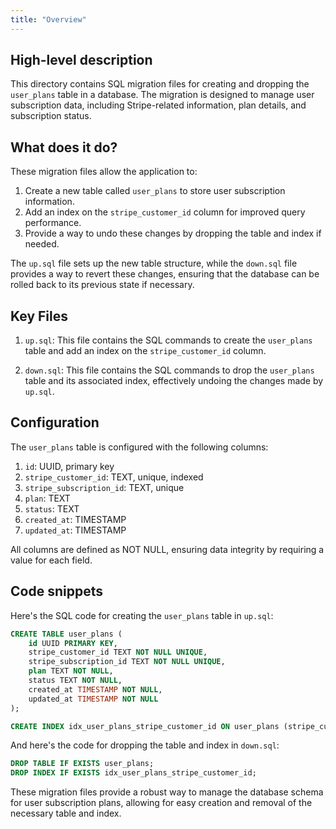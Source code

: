 ```yaml
---
title: "Overview"
---
```


## High-level description
This directory contains SQL migration files for creating and dropping the `user_plans` table in a database. The migration is designed to manage user subscription data, including Stripe-related information, plan details, and subscription status.

## What does it do?
These migration files allow the application to:
1. Create a new table called `user_plans` to store user subscription information.
2. Add an index on the `stripe_customer_id` column for improved query performance.
3. Provide a way to undo these changes by dropping the table and index if needed.

The `up.sql` file sets up the new table structure, while the `down.sql` file provides a way to revert these changes, ensuring that the database can be rolled back to its previous state if necessary.

## Key Files

1. `up.sql`: This file contains the SQL commands to create the `user_plans` table and add an index on the `stripe_customer_id` column.

2. `down.sql`: This file contains the SQL commands to drop the `user_plans` table and its associated index, effectively undoing the changes made by `up.sql`.

## Configuration
The `user_plans` table is configured with the following columns:

1. `id`: UUID, primary key
2. `stripe_customer_id`: TEXT, unique, indexed
3. `stripe_subscription_id`: TEXT, unique
4. `plan`: TEXT
5. `status`: TEXT
6. `created_at`: TIMESTAMP
7. `updated_at`: TIMESTAMP

All columns are defined as NOT NULL, ensuring data integrity by requiring a value for each field.

## Code snippets

Here's the SQL code for creating the `user_plans` table in `up.sql`:

```sql
CREATE TABLE user_plans (
    id UUID PRIMARY KEY,
    stripe_customer_id TEXT NOT NULL UNIQUE,
    stripe_subscription_id TEXT NOT NULL UNIQUE,
    plan TEXT NOT NULL,
    status TEXT NOT NULL,
    created_at TIMESTAMP NOT NULL,
    updated_at TIMESTAMP NOT NULL
);

CREATE INDEX idx_user_plans_stripe_customer_id ON user_plans (stripe_customer_id);
```

And here's the code for dropping the table and index in `down.sql`:

```sql
DROP TABLE IF EXISTS user_plans;
DROP INDEX IF EXISTS idx_user_plans_stripe_customer_id;
```

These migration files provide a robust way to manage the database schema for user subscription plans, allowing for easy creation and removal of the necessary table and index.